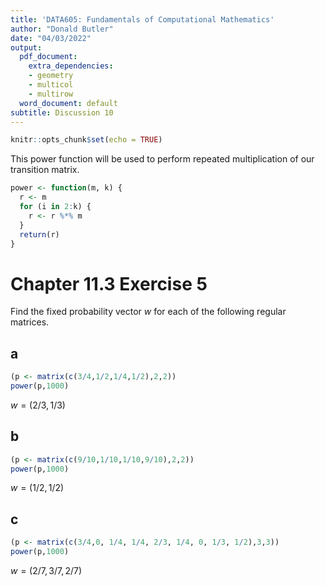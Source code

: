 ```yaml
---
title: 'DATA605: Fundamentals of Computational Mathematics'
author: "Donald Butler"
date: "04/03/2022"
output:
  pdf_document:
    extra_dependencies:
    - geometry
    - multicol
    - multirow
  word_document: default
subtitle: Discussion 10
---
```


```r
knitr::opts_chunk$set(echo = TRUE)
```

This power function will be used to perform repeated multiplication of our transition matrix.

```r
power <- function(m, k) {
  r <- m
  for (i in 2:k) {
    r <- r %*% m
  }
  return(r)
}
```

# Chapter 11.3 Exercise 5

Find the fixed probability vector $w$ for each of the following regular matrices.

## a

```r
(p <- matrix(c(3/4,1/2,1/4,1/2),2,2))
power(p,1000)
```

$w = (2/3, 1/3)$

\newpage

## b

```r
(p <- matrix(c(9/10,1/10,1/10,9/10),2,2))
power(p,1000)
```
$w = (1/2, 1/2)$

## c

```r
(p <- matrix(c(3/4,0, 1/4, 1/4, 2/3, 1/4, 0, 1/3, 1/2),3,3))
power(p,1000)
```

$w = (2/7, 3/7, 2/7)$

